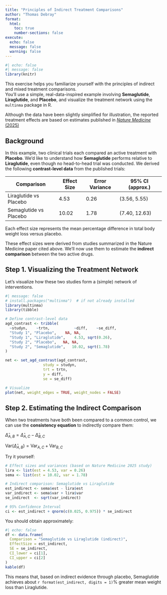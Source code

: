 ```yaml
---
title: "Principles of Indirect Treatment Comparisons"
author: "Thomas Debray"
format:
  html:
    toc: true
    number-sections: false
execute:
  echo: false
  message: false
  warning: false
---
```


```r
#| echo: false
#| message: false
library(knitr)
```

This exercise helps you familiarize yourself with the principles of indirect and mixed treatment comparisons.  
You’ll use a simple, real-data-inspired example involving **Semaglutide**, **Liraglutide**, and **Placebo**, and visualize the treatment network using the `multinma` package in R.

Although the data have been slightly simplified for illustration, the reported treatment effects are based on estimates published in [*Nature Medicine* (2025)](https://www.nature.com/articles/s41591-025-03978-z) 

## Background

In this example, two clinical trials each compared an active treatment with **Placebo**.  We’d like to understand how **Semaglutide** performs relative to **Liraglutide**, even though no head-to-head trial was conducted.  We derived the following **contrast-level data** from the published trials:


| Comparison             | Effect Size | Error Variance | 95% CI (approx.)     |
|-------------------------|-------------|----------------|----------------------|
| Liraglutide vs Placebo  | 4.53        | 0.26           | (3.56, 5.55)         |
| Semaglutide vs Placebo  | 10.02       | 1.78           | (7.40, 12.63)        |

Each effect size represents the mean percentage difference in total body weight loss versus placebo. 

These effect sizes were derived from studies summarized in the Nature Medicine paper cited above.  We’ll now use them to estimate the **indirect comparison** between the two active drugs.

## Step 1. Visualizing the Treatment Network
Let’s visualize how these two studies form a (simple) network of interventions.

```r
#| message: false
# install.packages("multinma")  # if not already installed
library(multinma)
library(tibble)

# Define contrast-level data
agd_contrast <- tribble(
  ~studyn,    ~trtn,           ~diff,    ~se_diff,
  "Study 1", "Placebo",    NA, NA,
  "Study 1", "Liraglutide",    4.53, sqrt(0.26),
  "Study 2", "Placebo",   NA, NA,
  "Study 2", "Semaglutide",   10.02, sqrt(1.78)
)

net <- set_agd_contrast(agd_contrast,
                 study = studyn,
                 trt = trtn,
                 y = diff,
                 se = se_diff)

# Visualize
plot(net, weight_edges = TRUE, weight_nodes = FALSE)
```

## Step 2. Estimating the Indirect Comparison

When two treatments have both been compared to a common control, we can use the **consistency equation** to indirectly compare them:

$\hat{\Delta}_{A,B} = \hat{\Delta}_{A,C} - \hat{\Delta}_{B,C}$

$\text{Var}(\hat{\Delta}_{A,B}) = \text{Var}_{A,C} + \text{Var}_{B,C}$

Try it yourself:

```r
# Effect sizes and variances (based on Nature Medicine 2025 study)
lira <- list(est = 4.53, var = 0.26)
sema <- list(est = 10.02, var = 1.78)

# Indirect comparison: Semaglutide vs Liraglutide
est_indirect <- sema$est - lira$est
var_indirect <- sema$var + lira$var
se_indirect  <- sqrt(var_indirect)

# 95% Confidence Interval
ci <- est_indirect + qnorm(c(0.025, 0.975)) * se_indirect
```

You should obtain approximately:

```r
#| echo: false
df <- data.frame(
  Comparison = "Semaglutide vs Liraglutide (indirect)",
  EffectSize = est_indirect,
  SE = se_indirect,
  CI_lower = ci[1],
  CI_upper = ci[2]
)
kable(df)
```

This means that, based on indirect evidence through placebo, Semaglutide achieves about `r format(est_indirect, digits = 1)`% greater mean weight loss than Liraglutide.
